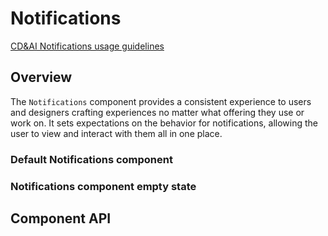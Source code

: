 
# Notifications

[CD&AI Notifications usage guidelines](https://pages.github.ibm.com/cdai-design/pal/patterns/notifications/)

## Overview

The `Notifications` component provides a consistent experience to users and
designers crafting experiences no matter what offering they use or work on. It
sets expectations on the behavior for notifications, allowing the user to view
and interact with them all in one place.

### Default Notifications component

<Preview>
  <Story id="experimental-notifications--default" />
</Preview>

### Notifications component empty state

<Preview>
  <Story id="experimental-notifications--empty-state" />
</Preview>

## Component API

<Props />
